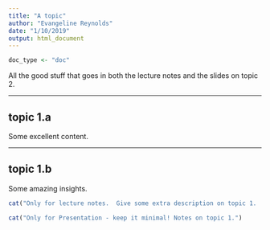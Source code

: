 ```yaml
---
title: "A topic"
author: "Evangeline Reynolds"
date: "1/10/2019"
output: html_document
---
```


```r
doc_type <- "doc"
```

All the good stuff that goes in both the lecture notes and the slides on topic 2.  

---

## topic 1.a

Some excellent content.

---

## topic 1.b

Some amazing insights. 

```r
cat("Only for lecture notes.  Give some extra description on topic 1.  Spell things out a bit more in the lecture notes. Blah, blah, blah!")
```

```r
cat("Only for Presentation - keep it minimal! Notes on topic 1.")
```